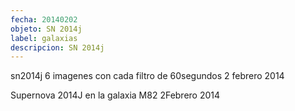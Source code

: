 ```yaml
---
fecha: 20140202
objeto: SN 2014j
label: galaxias
descripcion: SN 2014j
---
```


<Imagen src="https://astroccd.files.wordpress.com/2012/12/sn2014jrgb_20140202_i88.jpg" />

sn2014j 6 imagenes con cada filtro de 60segundos 2 febrero 2014
<Imagen src="https://astroccd.files.wordpress.com/2012/12/sn2014j_20140202_i88.jpg" />

Supernova 2014J en la galaxia M82 2Febrero 2014